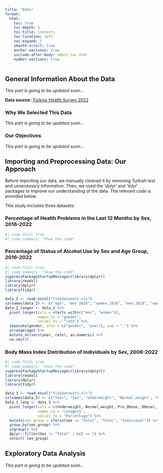 ```yaml
---
title: "Data"
format:
  html:
    toc: true
    toc-depth: 6
    toc-title: Contents
    toc-location: left
    toc-expand: 5
    smooth-scroll: true
    anchor-sections: true
    include-after-body: abbrv_toc.html
    number-sections: true
---
```


## General Information About the Data

*This part is going to be updated soon...*

**Data source:** [Türkiye Health Survey 2022](https://data.tuik.gov.tr/Bulten/Index?p=Turkiye-Saglik-Arastirmasi-2022-49747)

### Why We Selected This Data

*This part is going to be updated soon...*

### Our Objectives

*This part is going to be updated soon...*

## Importing and Preprocessing Data: Our Approach

Before importing our data, we manually cleaned it by removing Turkish text and unnecessary information. Then, we used the '*dplyr*' and '*tidyr*' packages to improve our understanding of the data. The relevant code is provided below.

This study includes three datasets:

### **Percentage of Health Problems in the Last 12 Months by Sex, 2016-2022** {toc-text="Dataset 1"}

```r
#| code-fold: true
#| code-summary: "Show the code"

```

### **Percentage of Status of Alcohol Use by Sex and Age Group, 2016-2022** {toc-text="Dataset 2"}
```r
#| code-fold: true
#| code-summary: "Show the code"
suppressPackageStartupMessages(library(dplyr))
library(readxl)
library(dplyr)
library(tidyr)

data_2 <- read_excel("tidydataset2.xls")
colnames(data_2) <- c("age", "men_2016", "women_2016", "men_2019", "women_2019", "men_2022", "women_2022", "usage")
data_2_longer <- data_2 %>%
  pivot_longer(cols = starts_with(c("men", "women")),
               names_to = "gender",
               values_to = "rate") %>%
  separate(gender, into = c("gender", "year"), sep = "_") %>%
  arrange(age) %>%
  mutate_at(vars(year, rate), as.numeric) %>%
  na.omit()
```

### **Body Mass Index Distribution of Individuals by Sex, 2008-2022** {toc-text="Dataset 3"}

```r
#| code-fold: true
#| code-summary: "Show the code"
suppressPackageStartupMessages(library(dplyr))
library(readxl)
library(dplyr)
library(tidyr)

data_3 <- read_excel("tidydataset3.xls")
colnames(data_3) <- c("Year", "Sex", "Underweight", "Normal_weight", "Pre_Obese", "Obese")
data_3_long <- data_3 %>%
  pivot_longer(cols = c(Underweight, Normal_weight, Pre_Obese, Obese),
               names_to = "Category",
               values_to = "Percentage") %>%
  mutate(sex_group = ifelse(Sex == "Total", "Total", "Individual")) %>%
  group_by(sex_group) %>%
  ungroup() %>%
  dplyr::filter(Sex != "Total" | n() == 1) %>%
  select(-sex_group)
```

## Exploratory Data Analysis

*This part is going to be updated soon...*
